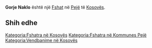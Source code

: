 {{Fshat në Kosovës
 | Emri                = Gorje Naklo
| srp_N_name = Gorje Naklo
| srp_N_FULL_NAME_RO = Gorje Naklo
| srp_N_FULL_NAME_ND_RO = Gorje Naklo
| srp_N_SORT_NAME_RG = GORJENAKLO
| srp_N_FULL_NAME_RG = Gorje Naklo
| srp_N_FULL_NAME_ND_RG = Gorje Naklo

 | Emri (Rasa dhanore) = 
 | Figura              = 
 | Shteti              = Kosovo
 | Komuna              = Pejë
 | Kodi postar         = 
 | Sipërfaqja          = 

 | Popullsia           = 

 | Regj. i popullsisë  = 
 | Dend. e popullsisë  = 
 | Faqja zyrtare       = 
 <!--- Koordinatat ----> 
 | Gjerësia            = 42.6725
 | Gjatësia            = 20.369722
 | Lartësia            = 
}}
'''Gorje Naklo''' është një [[Fshat]] në [[Pejë]] të [[Kosovës]].

<!-- == Gjeografia == -->
<!-- == Historia == -->
<!-- == Demografia == -->
== Shih edhe ==
{{Komuna Pejë}}
{{Kosovo-Administrata-Cung}}

[[Kategoria:Fshatra në Kosovës]]
[[Kategoria:Fshatra në Kommunes Pejë]]
[[Kategoria:Vendbanime në Kosovës]]